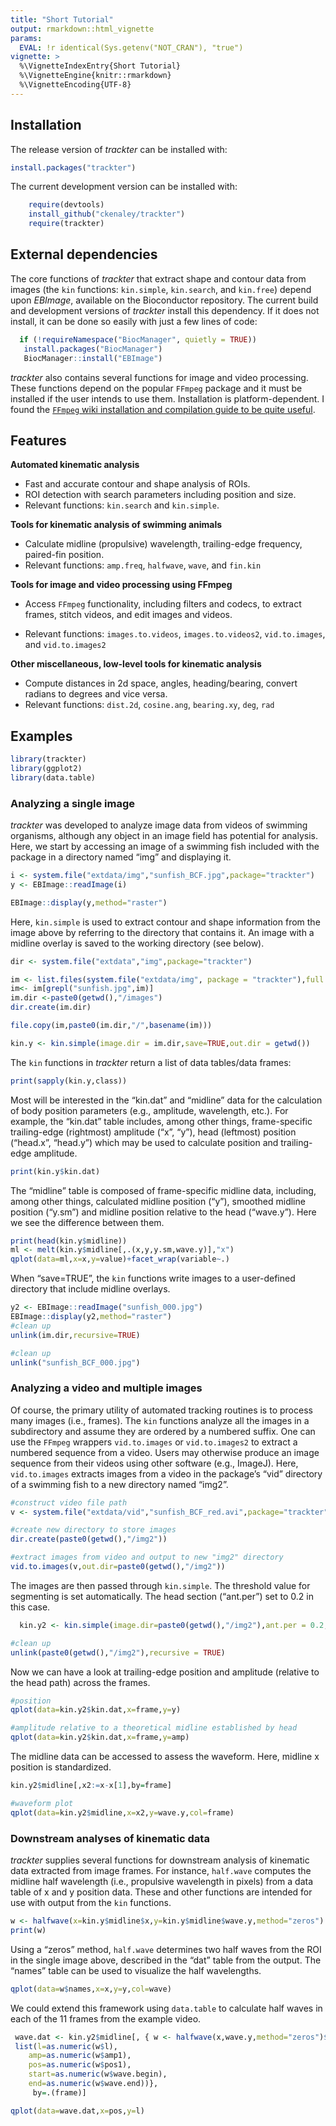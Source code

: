 ```yaml
---
title: "Short Tutorial"
output: rmarkdown::html_vignette
params:
  EVAL: !r identical(Sys.getenv("NOT_CRAN"), "true")
vignette: >
  %\VignetteIndexEntry{Short Tutorial}
  %\VignetteEngine{knitr::rmarkdown}
  %\VignetteEncoding{UTF-8}
---
```





## Installation

The release version of *trackter* can be installed with:


```r
install.packages("trackter")
```

The current development version can be installed with:


```r
    require(devtools)
    install_github("ckenaley/trackter")
    require(trackter)
```


## External dependencies

The core functions of *trackter* that extract shape and contour data from images (the `kin` functions: `kin.simple`, `kin.search`, and `kin.free`) depend upon *EBImage*, available on the Bioconductor repository. The current build and development versions of *trackter* install this dependency. If it does not install, it can be done so easily with just a few lines of code:


```r
  if (!requireNamespace("BiocManager", quietly = TRUE))
   install.packages("BiocManager")
   BiocManager::install("EBImage")
```

*trackter* also contains several functions for image and video processing. These functions depend on the popular `FFmpeg` package and it must be installed if the user intends to use them. Installation is platform-dependent. I found the [`FFmpeg` wiki installation and compilation guide to be quite useful](https://trac.ffmpeg.org/wiki/CompilationGuide).

## Features

__Automated kinematic analysis__

* Fast and accurate contour and shape analysis of ROIs.
* ROI detection with search parameters including position and size.
* Relevant functions: `kin.search` and `kin.simple`.

__Tools for kinematic analysis of swimming animals__

* Calculate midline (propulsive) wavelength, trailing-edge frequency, paired-fin position.
* Relevant functions: `amp.freq`, `halfwave`, `wave`, and `fin.kin`

__Tools for image and video processing using FFmpeg__

* Access `FFmpeg` functionality, including filters and codecs, to extract frames, stitch videos, and edit images and videos.

* Relevant functions: `images.to.videos`, `images.to.videos2`, `vid.to.images`, and `vid.to.images2`

__Other miscellaneous, low-level tools for kinematic analysis__

* Compute distances in 2d space, angles, heading/bearing, convert radians to degrees and vice versa.
* Relevant functions: `dist.2d`, `cosine.ang`, `bearing.xy`, `deg`, `rad`


## Examples


```r
library(trackter)
library(ggplot2)
library(data.table)
```


### Analyzing a single image

*trackter* was developed to analyze image data from videos of swimming organisms, although any object in an image field has potential for analysis. Here, we start by accessing an image of a swimming fish included with the package in a directory named "img" and displaying it.


```r
i <- system.file("extdata/img","sunfish_BCF.jpg",package="trackter")
y <- EBImage::readImage(i)

EBImage::display(y,method="raster")
```


Here, `kin.simple` is used to extract contour and shape information from the image above by referring to the directory that contains it. An image with a midline overlay is saved to the working directory (see below).


```r

dir <- system.file("extdata","img",package="trackter")

im <- list.files(system.file("extdata/img", package = "trackter"),full.names = TRUE)
im<- im[grepl("sunfish.jpg",im)]
im.dir <-paste0(getwd(),"/images")
dir.create(im.dir)

file.copy(im,paste0(im.dir,"/",basename(im)))

kin.y <- kin.simple(image.dir = im.dir,save=TRUE,out.dir = getwd())


```

The `kin` functions in *trackter* return a list of data tables/data frames:

```r
print(sapply(kin.y,class))
```

Most will be interested in the "kin.dat" and "midline" data for the calculation of body position parameters (e.g., amplitude, wavelength, etc.). For example, the "kin.dat" table includes, among other things, frame-specific trailing-edge (rightmost) amplitude ("x", "y"), head (leftmost) position ("head.x", "head.y") which may be used to calculate position and trailing-edge amplitude.


```r
print(kin.y$kin.dat)
```

The "midline" table is composed of frame-specific midline data, including, among other things, calculated midline position ("y"), smoothed midline position ("y.sm") and midline position relative to the head ("wave.y"). Here we see the difference between them.


```r
print(head(kin.y$midline))
ml <- melt(kin.y$midline[,.(x,y,y.sm,wave.y)],"x")
qplot(data=ml,x=x,y=value)+facet_wrap(variable~.)
```


When "save=TRUE", the `kin` functions write images to a user-defined directory that include midline overlays.


```r
y2 <- EBImage::readImage("sunfish_000.jpg")
EBImage::display(y2,method="raster")
#clean up
unlink(im.dir,recursive=TRUE)
```

```r
#clean up
unlink("sunfish_BCF_000.jpg")
```


### Analyzing a video and multiple images

Of course, the primary utility of automated tracking routines is to process many images (i.e., frames). The `kin` functions analyze all the images in a subdirectory and assume they are ordered by a numbered suffix. One can use the `FFmpeg` wrappers `vid.to.images` or `vid.to.images2` to extract a numbered sequence from a video. Users may otherwise produce an image sequence from their videos using other software (e.g., ImageJ). Here, `vid.to.images` extracts images from a video in the package's "vid" directory of a swimming fish to a new directory named "img2".


```r

#construct video file path
v <- system.file("extdata/vid","sunfish_BCF_red.avi",package="trackter")

#create new directory to store images
dir.create(paste0(getwd(),"/img2"))

#extract images from video and output to new "img2" directory
vid.to.images(v,out.dir=paste0(getwd(),"/img2"))
```

The images are then passed through `kin.simple`. The threshold value for segmenting is set automatically.  The head section ("ant.per") set to 0.2 in this case.


```r
  kin.y2 <- kin.simple(image.dir=paste0(getwd(),"/img2"),ant.per = 0.2,save = FALSE)

#clean up
unlink(paste0(getwd(),"/img2"),recursive = TRUE)
```


Now we can have a look at trailing-edge position and amplitude (relative to the head path) across the frames.


```r
#position
qplot(data=kin.y2$kin.dat,x=frame,y=y)
```


```r
#amplitude relative to a theoretical midline established by head
qplot(data=kin.y2$kin.dat,x=frame,y=amp) 
```

The midline data can be accessed to assess the waveform. Here, midline x position is standardized.


```r
kin.y2$midline[,x2:=x-x[1],by=frame]

#waveform plot
qplot(data=kin.y2$midline,x=x2,y=wave.y,col=frame)
```


### Downstream analyses of kinematic data

*trackter* supplies several functions for downstream analysis of kinematic data extracted from image frames. For instance, `half.wave` computes the midline half wavelength (i.e., propulsive wavelength in pixels) from a data table of x and y position data. These and other functions are intended for use with output from the `kin` functions.


```r
w <- halfwave(x=kin.y$midline$x,y=kin.y$midline$wave.y,method="zeros")
print(w)
```
Using a "zeros" method, `half.wave` determines two half waves from the ROI in the single image above, described in the "dat" table from the output. The "names" table can be used to visualize the half wavelengths.



```r
qplot(data=w$names,x=x,y=y,col=wave)
```

We could extend this framework using `data.table` to calculate half waves in each of the 11 frames from the example video.


```r
 wave.dat <- kin.y2$midline[, { w <- halfwave(x,wave.y,method="zeros")$dat;
 list(l=as.numeric(w$l),
 	amp=as.numeric(w$amp1),
 	pos=as.numeric(w$pos1),
 	start=as.numeric(w$wave.begin),
 	end=as.numeric(w$wave.end))},
	 by=.(frame)]

qplot(data=wave.dat,x=pos,y=l)
```
